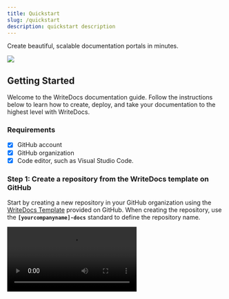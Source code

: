 ```yaml
---
title: Quickstart
slug: /quickstart
description: quickstart description
---
```



Create beautiful, scalable documentation portals in minutes. 

<Image src="media/Mockup_WriteDocs_Light.png" srcDark="media/Mockup_WriteDocs_Dark.png"/>


## Getting Started
Welcome to the WriteDocs documentation guide. Follow the instructions below to learn how to create, deploy, and take your documentation to the highest level with WriteDocs.

### Requirements
- [x] GitHub account
- [x] GitHub organization
- [x] Code editor, such as Visual Studio Code. 

### Step 1: Create a repository from the WriteDocs template on GitHub

Start by creating a new repository in your GitHub organization using the [WriteDocs Template](https://github.com/WriteDocs/WriteDocs-template) provided on GitHub. When creating the repository, use the **`[yourcompanyname]-docs`** standard to define the repository name.

<Video src="media/quickstart-step1.mp4"/>

### Step 2: Connect your repository to the WriteDocs app

Once your documentation repository is created, follow the steps below to connect the [WriteDocs App](https://github.com/apps/WriteDocs-app) to this repository.
1. Access the [WriteDocs app](https://github.com/apps/WriteDocs-app) on GitHub.
2. Click **Install**.
3. Select **Only select repositories** and look for the documentation repository created in Step 1. 

<Video src="media/quickstart-step2.mp4"/>

<Callout type="warning" title="Changing your Repository's Name">
WriteDocs don't recommend changing the repository name, but if you need to update it, contact our support at [WriteDocs Slack Community](https://join.slack.com/t/writedocscommunity/shared_invite/zt-2q61ug34g-wTczth5B_rUThMVbJIyQpg) before updating it, so we can properly configure this update on our side.
</Callout>

### Step 3: Access your documentation

Your documentation will be available at the **`docs.writedocs.io`** domain, similar to the following example:

|Repository name | Documentation URL |
|:--------|:-------|
| `myCompany-docs` | [myCompany.docs.writedocs.io](http://mycompany.docs.writedocs.io/) |


<Callout type="info" title="Custom Domain">
If you are in the Startup or Growth plan, you can add a custom domain to your documentation. For additional information, open a thread at the #support channel in the [WriteDocs Slack Community](https://join.slack.com/t/writedocscommunity/shared_invite/zt-2q61ug34g-wTczth5B_rUThMVbJIyQpg) and our team will be happy to help you set up your custom domain.
</Callout>

### Step 4: Customize your documentation (config.json)

WriteDocs provides you with a `config.json` file in your documentation repository where you can quickly customize the appearance and structure of your documentation. You can find more information about setting up this file on the [Global Settings](/global-settings) page. 

### Step 5: Update your documentation

When you push changes to the `main` branch, WriteDocs will automatically update and deploy your documentation. However, **we really recommend you to use our [CLI](/local-development) to preview your docs quickly on the local host when you make updates**, and then commit them to GitHub.

<Callout type="info" title="Beginners Guide">
If you don't have much experience in contributing to GitHub projects or using a doc-as-code approach, you can check our [Beginners Guide](/beginners-guide) that covers the basics of working with Git and using a code editor to create docs. 
</Callout>


<Accordion title="Commit status on GitHub">
Whenever a new push is commited to your `main` branch, WriteDocs will keep you informed of the deployment status of your updates. You can keep track of this in your repository's main page.

{/*<Video src="media/commit-status.mp4" />*/}

**Pending**: Your new deployment is currently under way.

<Image src="media/status-pending.png" size="600px"/>

**Failed/Error**: Something went wrong. If you need assistance contact our [support in slack](https://join.slack.com/t/writedocscommunity/shared_invite/zt-2q61ug34g-wTczth5B_rUThMVbJIyQpg) by clicking the **Details** link at the right side.

<Image src="media/status-failed.png" size="600px"/>

**Success**: Your deploy is ready! Access it by clicking the **Details** link at the right side.

<Image src="media/status-success.png" size="600px"/>
</Accordion>

